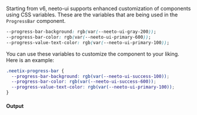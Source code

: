 Starting from v6, neeto-ui supports enhanced customization of components using
CSS variables. These are the variables that are being used in the `ProgressBar`
component.

```css
--progress-bar-background: rgb(var(--neeto-ui-gray-200));
--progress-bar-color: rgb(var(--neeto-ui-primary-600));
--progress-value-text-color: rgb(var(--neeto-ui-primary-100));
```

You can use these variables to customize the component to your liking. Here is
an example:

```css
.neetix-progress-bar {
  --progress-bar-background: rgb(var(--neeto-ui-success-100));
  --progress-bar-color: rgb(var(--neeto-ui-success-600));
  --progress-value-text-color: rgb(var(--neeto-ui-primary-100));
}
```

#### Output
